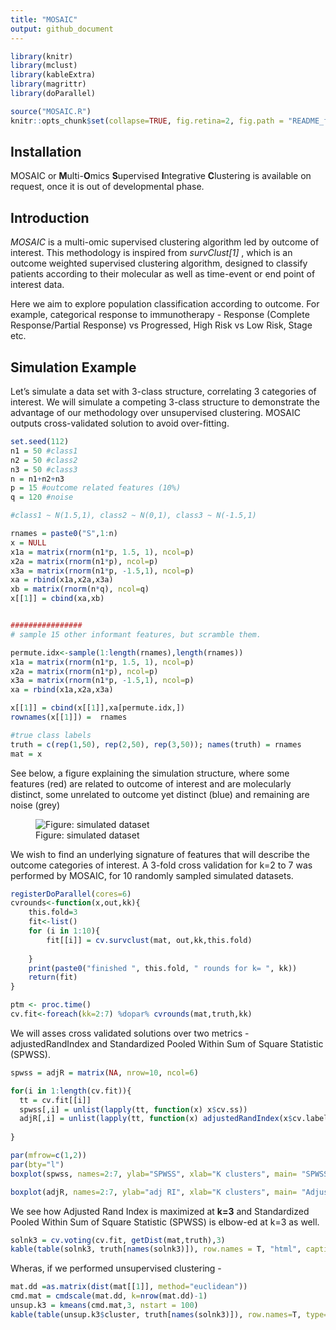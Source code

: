 ```yaml
---
title: "MOSAIC"
output: github_document
---
```


```r
library(knitr)
library(mclust)
library(kableExtra)
library(magrittr)
library(doParallel)

source("MOSAIC.R")
knitr::opts_chunk$set(collapse=TRUE, fig.retina=2, fig.path = "README_figures/README-")
```

## Installation

MOSAIC or **M**ulti-**O**mics **S**upervised **I**ntegrative **C**lustering is available on request, once it is out of developmental phase. 


## Introduction

_MOSAIC_ is a multi-omic supervised clustering algorithm led by outcome of interest. This methodology is inspired from _survClust[1]_
, which is an outcome weighted supervised clustering algorithm, designed to classify patients according to their molecular as well as time-event or end point of interest data.

Here we aim to explore population classification according to outcome. For example, categorical response to immunotherapy - Response (Complete Response/Partial Response) vs Progressed, High Risk vs Low Risk, Stage etc.

## Simulation Example

Let's simulate a data set with 3-class structure, correlating 3 categories of interest. We will simulate a competing 3-class structure to demonstrate the advantage of our methodology over unsupervised clustering. MOSAIC outputs cross-validated solution to avoid over-fitting.  

```r

set.seed(112)
n1 = 50 #class1
n2 = 50 #class2
n3 = 50 #class3
n = n1+n2+n3
p = 15 #outcome related features (10%)
q = 120 #noise

#class1 ~ N(1.5,1), class2 ~ N(0,1), class3 ~ N(-1.5,1)

rnames = paste0("S",1:n)
x = NULL
x1a = matrix(rnorm(n1*p, 1.5, 1), ncol=p)
x2a = matrix(rnorm(n1*p), ncol=p)
x3a = matrix(rnorm(n1*p, -1.5,1), ncol=p)
xa = rbind(x1a,x2a,x3a)
xb = matrix(rnorm(n*q), ncol=q)
x[[1]] = cbind(xa,xb)


################
# sample 15 other informant features, but scramble them.

permute.idx<-sample(1:length(rnames),length(rnames))
x1a = matrix(rnorm(n1*p, 1.5, 1), ncol=p)
x2a = matrix(rnorm(n1*p), ncol=p)
x3a = matrix(rnorm(n1*p, -1.5,1), ncol=p)
xa = rbind(x1a,x2a,x3a)

x[[1]] = cbind(x[[1]],xa[permute.idx,])
rownames(x[[1]]) =  rnames

#true class labels
truth = c(rep(1,50), rep(2,50), rep(3,50)); names(truth) = rnames
mat = x

```

See below, a figure explaining the simulation structure, where some features (red) are related to outcome of interest and are molecularly distinct, some unrelated to outcome yet distinct (blue) and remaining are noise (grey)   

![Figure: simulated dataset](README_figures/sim_dataset.png)

We wish to find an underlying signature of features that will describe the outcome categories of interest. A 3-fold cross validation for k=2 to 7 was performed by MOSAIC, for 10 randomly sampled simulated datasets. 

```r

registerDoParallel(cores=6)
cvrounds<-function(x,out,kk){
    this.fold=3
    fit<-list()
    for (i in 1:10){
        fit[[i]] = cv.survclust(mat, out,kk,this.fold)
        
    }
    print(paste0("finished ", this.fold, " rounds for k= ", kk))
    return(fit)
}

ptm <- proc.time()
cv.fit<-foreach(kk=2:7) %dopar% cvrounds(mat,truth,kk)
```

We will asses cross validated solutions over two metrics - adjustedRandIndex and Standardized Pooled Within Sum of Square Statistic (SPWSS). 

```r

spwss = adjR = matrix(NA, nrow=10, ncol=6)

for(i in 1:length(cv.fit)){
  tt = cv.fit[[i]]
  spwss[,i] = unlist(lapply(tt, function(x) x$cv.ss))
  adjR[,i] = unlist(lapply(tt, function(x) adjustedRandIndex(x$cv.labels, truth[names(x$cv.labels)])))
  
}

par(mfrow=c(1,2))
par(bty="l")
boxplot(spwss, names=2:7, ylab="SPWSS", xlab="K clusters", main= "SPWSS",border="coral", lwd=1.5)

boxplot(adjR, names=2:7, ylab="adj RI", xlab="K clusters", main= "Adjusted Rand Index",border="purple", lwd=1.5)

```

We see how Adjusted Rand Index is maximized at **k=3** and Standardized Pooled Within Sum of Square Statistic (SPWSS) is elbow-ed at k=3 as well. 

```r

solnk3 = cv.voting(cv.fit, getDist(mat,truth),3)
kable(table(solnk3, truth[names(solnk3)]), row.names = T, "html", caption = "MOSAIC 3-class vs simulated truth")

```

Wheras, if we performed unsupervised clustering - 

```r

mat.dd =as.matrix(dist(mat[[1]], method="euclidean"))
cmd.mat = cmdscale(mat.dd, k=nrow(mat.dd)-1)
unsup.k3 = kmeans(cmd.mat,3, nstart = 100)
kable(table(unsup.k3$cluster, truth[names(solnk3)]), row.names=T, type="html", caption = "unsupervised clustering vs simulated truth")
```